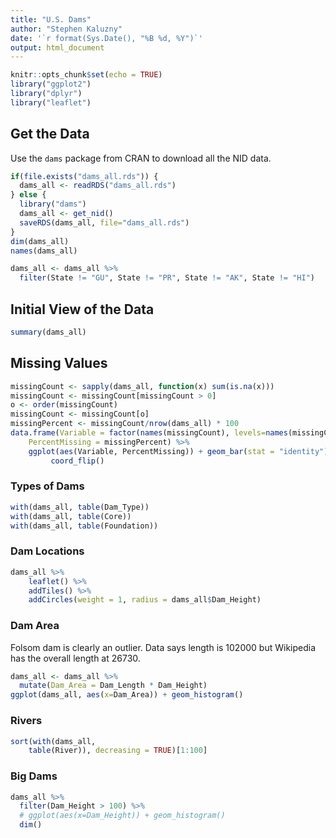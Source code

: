 ```yaml
---
title: "U.S. Dams"
author: "Stephen Kaluzny"
date: '`r format(Sys.Date(), "%B %d, %Y")`'
output: html_document
---
```


```r
knitr::opts_chunk$set(echo = TRUE)
library("ggplot2")
library("dplyr")
library("leaflet")
```

## Get the Data
Use the `dams` package from CRAN to download all the NID data.
```r
if(file.exists("dams_all.rds")) {
  dams_all <- readRDS("dams_all.rds")
} else {
  library("dams")
  dams_all <- get_nid()
  saveRDS(dams_all, file="dams_all.rds")
}
dim(dams_all)
names(dams_all)
```

```r
dams_all <- dams_all %>%
  filter(State != "GU", State != "PR", State != "AK", State != "HI")
```

## Initial View of the Data
```r
summary(dams_all)
```

## Missing Values
```r
missingCount <- sapply(dams_all, function(x) sum(is.na(x)))
missingCount <- missingCount[missingCount > 0]
o <- order(missingCount)
missingCount <- missingCount[o]
missingPercent <- missingCount/nrow(dams_all) * 100
data.frame(Variable = factor(names(missingCount), levels=names(missingCount)),
    PercentMissing = missingPercent) %>%
    ggplot(aes(Variable, PercentMissing)) + geom_bar(stat = "identity") +
	     coord_flip()
```

### Types of Dams
```r
with(dams_all, table(Dam_Type))
with(dams_all, table(Core))
with(dams_all, table(Foundation))
```

### Dam Locations
```r
dams_all %>%
    leaflet() %>%
    addTiles() %>%
    addCircles(weight = 1, radius = dams_all$Dam_Height)
```

### Dam Area
Folsom dam is clearly an outlier.
Data says length is 102000 but Wikipedia has the overall length at 26730.
```r
dams_all <- dams_all %>%
  mutate(Dam_Area = Dam_Length * Dam_Height)
ggplot(dams_all, aes(x=Dam_Area)) + geom_histogram()
```

### Rivers
```r
sort(with(dams_all, 
    table(River)), decreasing = TRUE)[1:100]
```

### Big Dams
```r
dams_all %>%
  filter(Dam_Height > 100) %>%
  # ggplot(aes(x=Dam_Height)) + geom_histogram()
  dim()
```